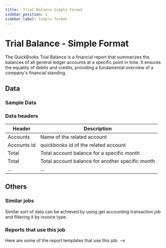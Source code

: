 ```yaml
---
title:  Trial Balance Simple format
sidebar_position: 2
sidebar_label: Simple format
---
```

#  Trial Balance - Simple Format


The QuickBooks Trial Balance is a financial report that summarizes the balances of all general ledger accounts at a specific point in time. It ensures the equality of debits and credits, providing a fundamental overview of a company's financial standing.

<AddJob
  template="gsheet_quickbooks_simple_trial_balance"
/>


## Data

### Sample Data

<Gsheet
  src="https://docs.google.com/spreadsheets/d/1KWa16ZCTRUdIF7LXFQzgCaBXEze4fpGWaV77tc8Q_Y8/edit#gid=2119128512"
/>



### Data headers

| Header | Description |
|----|----|
| Accounts | Name of the related account |
| Accounts Id | quickbooks id of the related account |
| Total |  Total account balance for a specific month |
| Total |  Total account balance for another specific month |
| ... |  ...  |



## Others

### Similar jobs

Similar sort of data can be achieved by using get accounting transaction job and filtering it by invoice type. 

### Reports that use this job

Here are some of the report templates that use this job: 
-->